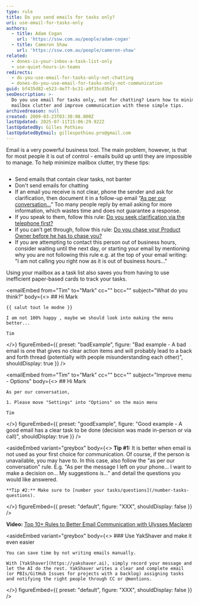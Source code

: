 ```yaml
---
type: rule
title: Do you send emails for tasks only?
uri: use-email-for-tasks-only
authors:
  - title: Adam Cogan
    url: 'https://ssw.com.au/people/adam-cogan'
  - title: Cameron Shaw
    url: 'https://ssw.com.au/people/cameron-shaw'
related:
  - dones-is-your-inbox-a-task-list-only
  - use-quiet-hours-in-teams
redirects:
  - do-you-use-email-for-tasks-only-not-chatting
  - dones-do-you-use-email-for-tasks-only-not-communication
guid: bf435d82-e523-4e77-bc31-a9f35cd35df1
seoDescription: >-
  Do you use email for tasks only, not for chatting? Learn how to minimize
  mailbox clutter and improve communication with these simple tips.
archivedreason: null
created: 2009-03-23T03:30:08.000Z
lastUpdated: 2025-07-11T15:06:29.922Z
lastUpdatedBy: Gilles Pothieu
lastUpdatedByEmail: gillespothieu.pro@gmail.com
---
```


Email is a very powerful business tool. The main problem, however, is that for most people it is out of control - emails build up until they are impossible to manage. To help minimize mailbox clutter, try these tips:

```javascript
```

* Send emails that contain clear tasks, not banter
* Don't send emails for chatting
* If an email you receive is not clear, phone the sender and ask for clarification, then document it in a follow-up email “[As per our conversation...](/as-per-our-conversation-emails)” Too many people reply by email asking for more information, which wastes time and does not guarantee a response.
* If you speak to them, follow this rule: [Do you seek clarification via the telephone first?](/do-you-seek-clarification-via-the-telephone-first)
* If you can't get through, follow this rule: [Do you chase your Product Owner before he has to chase you?](/chase-the-product-owner-for-clarification)
* If you are attempting to contact this person out of business hours, consider waiting until the next day, or starting your email by mentioning why you are not following this rule e.g. at the top of your email writing:\
  "I am not calling you right now as it is out of business hours..."

Using your mailbox as a task list also saves you from having to use inefficient paper-based cards to track your tasks.

<emailEmbed
  from="Tim"
  to="Mark"
  cc=""
  bcc=""
  subject="What do you think?"
  body={<>
    ## Hi Mark
    
    {{ salut tout le modne }}
    
    I am not 100% happy , maybe we should look into making the menu better...
    
    Tim
  </>}
  figureEmbed={{
    preset: "badExample",
    figure:
      "Bad example - A bad email is one that gives no clear action items and will probably lead to a back and forth thread (potentially with people misunderstanding each other)",
    shouldDisplay: true
  }}
/>

<emailEmbed
  from="Tim"
  to="Mark"
  cc=""
  bcc=""
  subject="Improve menu - Options"
  body={<>
    ## Hi Mark
    
    As per our conversation,
    
    1. Please move "Settings" into "Options" on the main menu
    
    Tim
  </>}
  figureEmbed={{
    preset: "goodExample",
    figure:
      "Good example - A good email has a clear task to be done (decision was made in-person or via call)",
    shouldDisplay: true
  }}
/>

<asideEmbed
  variant="greybox"
  body={<>
    **Tip #1:** It is better when email is not used as your first choice for communication. Of course, if the person is unavailable, you may have to. In this case, also follow the "as per our conversation" rule. E.g. "As per the message I left on your phone... I want to make a decision on... My suggestions is..." and detail the questions you would like answered.
    
    **Tip #2:** Make sure to [number your tasks/questions](/number-tasks-questions).
  </>}
  figureEmbed={{ preset: "default", figure: "XXX", shouldDisplay: false }}
/>

**Video:** [Top 10+ Rules to Better Email Communication with Ulysses Maclaren](https://www.youtube.com/watch?v=LAqRokqq4jI)

<asideEmbed
  variant="greybox"
  body={<>
    ### Use YakShaver and make it even easier
    
    You can save time by not writing emails manually.
    
    With [YakShaver](https://yakshaver.ai), simply record your message and let the AI do the rest. YakShaver writes a clear and complete email (or PBIs/GitHub Issues for projects with a backlog) assigning tasks and notifying the right people through CC or @mentions.
  </>}
  figureEmbed={{ preset: "default", figure: "XXX", shouldDisplay: false }}
/>
